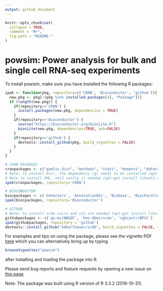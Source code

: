 ```yaml
---
output: github_document
---
```


<!-- README.md is generated from README.Rmd. Please edit that file -->

```r
knitr::opts_chunk$set(
  collapse = TRUE,
  comment = "#>",
  fig.path = "README-"
)
```

# powsim: Power analysis for bulk and single cell RNA-seq experiments

To install powsim, make sure you have installed the following R packages:

```R
ipak <- function(pkg, repository=c('CRAN', 'Bioconductor', 'github')){
  new.pkg <- pkg[!(pkg %in% installed.packages()[, "Package"])]
  if (length(new.pkg)) {
    if(repository=='CRAN') {
      install.packages(new.pkg, dependencies = TRUE)
    }
    if(repository=='Bioconductor') {
      source("https://bioconductor.org/biocLite.R")
      biocLite(new.pkg, dependencies=TRUE, ask=FALSE)
    }
    if(repository=='github') {
      devtools::install_github(pkg, build_vignettes = FALSE)
    }
  }
}

# CRAN PACKAGES
cranpackages <- c("gamlss.dist", "methods", "stats", "moments", "doParallel", "parallel", "reshape2", "dplyr", "tidyr", "data.table", 'ggplot2', 'ggthemes', 'ggExtra', 'cowplot', 'scales', 'fitdistrplus', 'MASS', 'pscl', 'nonnest2', 'cobs', 'msir', 'drc', 'devtools', 'XML')
# Note: To install msir, the dependency rgl needs to be installed (apt-get install libx11-dev mesa-common-dev libglu1-mesa-dev).
# Note to install XML, xml2 config is needed (apt-get install libxml2-dev).
ipak(cranpackages, repository='CRAN')

# BIOCONDUCTOR
biocpackages <- c('S4Vectors', 'AnnotationDbi', 'Biobase', 'BiocParallel', 'scater', 'scran', 'edgeR', 'limma', 'DESeq2', 'baySeq', 'NOISeq', 'EBSeq', 'DSS', 'MAST', 'ROTS', "IHW", 'qvalue')
ipak(biocpackages, repository='Bioconductor')

# GITHUB
# Note: to install scde cairo and x11 are needed (apt-get install libcairo2-dev, apt-get install libxt-dev).
githubpackages <- c('gu-mi/NBGOF', 'hms-dbmi/scde', 'nghiavtr/BPSC')
ipak(githubpackages, repository = 'github')
devtools::install_github('kdkorthauer/scDD', build_vignettes = FALSE, ref = 'develop')
```

For examples and tips on using the package, please see the vignette PDF 
[here](https://github.com/bvieth/powsim/vignettes/powsim.pdf)
which you can alternatively bring up by typing 

```R
browseVignettes("powsim")
```

after installing and loading the package into R.  

Please send bug reports and feature requests by opening a new issue on 
[this page](https://github.com/bvieth/powsim/issues)

Note: The package was built using R version of R 3.3.2 (2016-10-31).  

